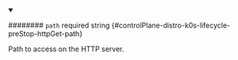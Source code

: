 
<details className="config-field" data-expandable="false" open>
<summary>

######## `path` <span className="config-field-required" data-required="false">required</span> <span className="config-field-type">string</span> <span className="config-field-default"></span> <span className="config-field-enum"></span> {#controlPlane-distro-k0s-lifecycle-preStop-httpGet-path}

Path to access on the HTTP server.

</summary>



</details>

